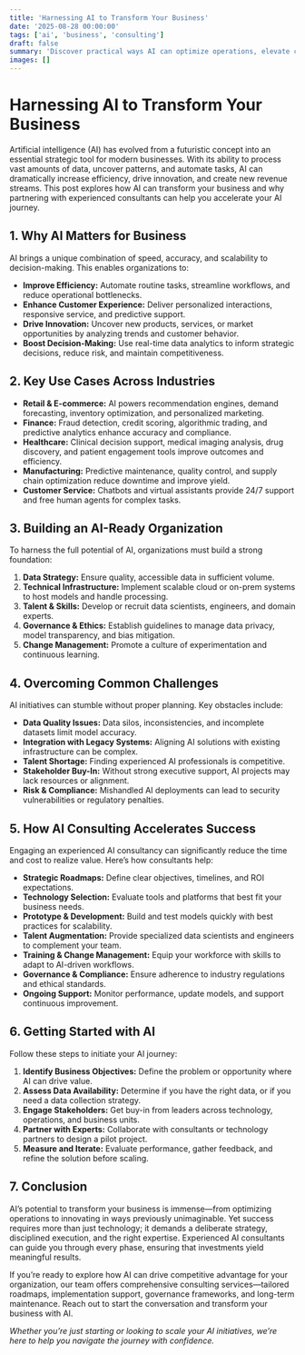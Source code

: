 ```yaml
---
title: 'Harnessing AI to Transform Your Business'
date: '2025-08-28 00:00:00'
tags: ['ai', 'business', 'consulting']
draft: false
summary: 'Discover practical ways AI can optimize operations, elevate customer experiences, and drive innovation, plus how expert consulting accelerates success.'
images: []
---
```


# Harnessing AI to Transform Your Business

Artificial intelligence (AI) has evolved from a futuristic concept into an essential strategic tool for modern businesses. With its ability to process vast amounts of data, uncover patterns, and automate tasks, AI can dramatically increase efficiency, drive innovation, and create new revenue streams. This post explores how AI can transform your business and why partnering with experienced consultants can help you accelerate your AI journey.

## 1. Why AI Matters for Business

AI brings a unique combination of speed, accuracy, and scalability to decision-making. This enables organizations to:

- **Improve Efficiency:** Automate routine tasks, streamline workflows, and reduce operational bottlenecks.
- **Enhance Customer Experience:** Deliver personalized interactions, responsive service, and predictive support.
- **Drive Innovation:** Uncover new products, services, or market opportunities by analyzing trends and customer behavior.
- **Boost Decision-Making:** Use real-time data analytics to inform strategic decisions, reduce risk, and maintain competitiveness.

## 2. Key Use Cases Across Industries

- **Retail & E-commerce:** AI powers recommendation engines, demand forecasting, inventory optimization, and personalized marketing.
- **Finance:** Fraud detection, credit scoring, algorithmic trading, and predictive analytics enhance accuracy and compliance.
- **Healthcare:** Clinical decision support, medical imaging analysis, drug discovery, and patient engagement tools improve outcomes and efficiency.
- **Manufacturing:** Predictive maintenance, quality control, and supply chain optimization reduce downtime and improve yield.
- **Customer Service:** Chatbots and virtual assistants provide 24/7 support and free human agents for complex tasks.

## 3. Building an AI-Ready Organization

To harness the full potential of AI, organizations must build a strong foundation:

1. **Data Strategy:** Ensure quality, accessible data in sufficient volume.
2. **Technical Infrastructure:** Implement scalable cloud or on-prem systems to host models and handle processing.
3. **Talent & Skills:** Develop or recruit data scientists, engineers, and domain experts.
4. **Governance & Ethics:** Establish guidelines to manage data privacy, model transparency, and bias mitigation.
5. **Change Management:** Promote a culture of experimentation and continuous learning.

## 4. Overcoming Common Challenges

AI initiatives can stumble without proper planning. Key obstacles include:

- **Data Quality Issues:** Data silos, inconsistencies, and incomplete datasets limit model accuracy.
- **Integration with Legacy Systems:** Aligning AI solutions with existing infrastructure can be complex.
- **Talent Shortage:** Finding experienced AI professionals is competitive.
- **Stakeholder Buy-In:** Without strong executive support, AI projects may lack resources or alignment.
- **Risk & Compliance:** Mishandled AI deployments can lead to security vulnerabilities or regulatory penalties.

## 5. How AI Consulting Accelerates Success

Engaging an experienced AI consultancy can significantly reduce the time and cost to realize value. Here’s how consultants help:

- **Strategic Roadmaps:** Define clear objectives, timelines, and ROI expectations.
- **Technology Selection:** Evaluate tools and platforms that best fit your business needs.
- **Prototype & Development:** Build and test models quickly with best practices for scalability.
- **Talent Augmentation:** Provide specialized data scientists and engineers to complement your team.
- **Training & Change Management:** Equip your workforce with skills to adapt to AI-driven workflows.
- **Governance & Compliance:** Ensure adherence to industry regulations and ethical standards.
- **Ongoing Support:** Monitor performance, update models, and support continuous improvement.

## 6. Getting Started with AI

Follow these steps to initiate your AI journey:

1. **Identify Business Objectives:** Define the problem or opportunity where AI can drive value.
2. **Assess Data Availability:** Determine if you have the right data, or if you need a data collection strategy.
3. **Engage Stakeholders:** Get buy-in from leaders across technology, operations, and business units.
4. **Partner with Experts:** Collaborate with consultants or technology partners to design a pilot project.
5. **Measure and Iterate:** Evaluate performance, gather feedback, and refine the solution before scaling.

## 7. Conclusion

AI’s potential to transform your business is immense—from optimizing operations to innovating in ways previously unimaginable. Yet success requires more than just technology; it demands a deliberate strategy, disciplined execution, and the right expertise. Experienced AI consultants can guide you through every phase, ensuring that investments yield meaningful results.

If you’re ready to explore how AI can drive competitive advantage for your organization, our team offers comprehensive consulting services—tailored roadmaps, implementation support, governance frameworks, and long-term maintenance. Reach out to start the conversation and transform your business with AI.

_Whether you’re just starting or looking to scale your AI initiatives, we’re here to help you navigate the journey with confidence._
